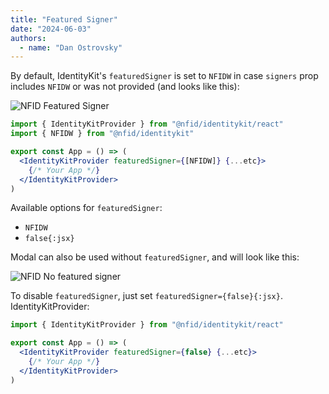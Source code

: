 ```yaml
---
title: "Featured Signer"
date: "2024-06-03"
authors:
  - name: "Dan Ostrovsky"
---
```


By default, IdentityKit's `featuredSigner` is set to `NFIDW` in case `signers` prop includes `NFIDW`
or was not provided (and looks like this):

![NFID Featured Signer](../../../docs/public/img/featured-mode-light.png)

```jsx
import { IdentityKitProvider } from "@nfid/identitykit/react"
import { NFIDW } from "@nfid/identitykit"

export const App = () => (
  <IdentityKitProvider featuredSigner={[NFIDW]} {...etc}>
    {/* Your App */}
  </IdentityKitProvider>
)
```

Available options for `featuredSigner`:

- `NFIDW`
- `false{:jsx}`

Modal can also be used without `featuredSigner`, and will look like this:

![NFID No featured signer](../../../docs/public/img/compact-mode-light.png)

To disable `featuredSigner`, just set `featuredSigner={false}{:jsx}`. IdentityKitProvider:

```jsx
import { IdentityKitProvider } from "@nfid/identitykit/react"

export const App = () => (
  <IdentityKitProvider featuredSigner={false} {...etc}>
    {/* Your App */}
  </IdentityKitProvider>
)
```
